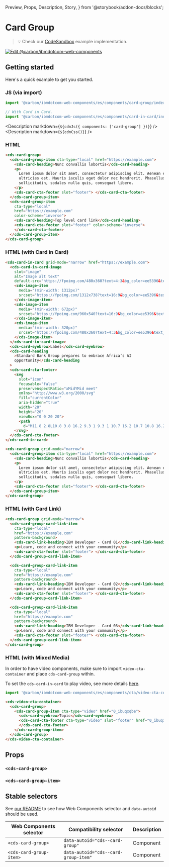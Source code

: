   Preview,
  Props,
  Description,
  Story,
} from '@storybook/addon-docs/blocks';

# Card Group

> 💡 Check our
> [CodeSandbox](https://githubbox.com/carbon-design-system/carbon-for-ibm-dotcom/tree/main/packages/web-components/examples/codesandbox/components/card-group)
> example implementation.

[![Edit @carbon/ibmdotcom-web-components](https://codesandbox.io/static/img/play-codesandbox.svg)](https://githubbox.com/carbon-design-system/carbon-for-ibm-dotcom/tree/main/packages/web-components/examples/codesandbox/components/card-group)

## Getting started

Here's a quick example to get you started.

### JS (via import)

```javascript
import '@carbon/ibmdotcom-web-components/es/components/card-group/index.js';

// With Card in Card.
import '@carbon/ibmdotcom-web-components/es/components/card-in-card/index.js';
```

<Description markdown={`${cdnJs({ components: ['card-group'] })}`} />
<Description markdown={`${cdnCss()}`} />

### HTML

```html
<cds-card-group>
  <cds-card-group-item cta-type="local" href="https://example.com">
    <cds-card-heading>Nunc convallis lobortis</cds-card-heading>
    <p>
      Lorem ipsum dolor sit amet, consectetur adipiscing elit. Aenean et
      ultricies est. Mauris iaculis eget dolor nec hendrerit. Phasellus at elit
      sollicitudin, sodales nulla quis, consequat libero.
    </p>
    <cds-card-cta-footer slot="footer"> </cds-card-cta-footer>
  </cds-card-group-item>
  <cds-card-group-item
    cta-type="local"
    href="https://example.com"
    color-scheme="inverse">
    <cds-card-heading>Top level card link</cds-card-heading>
    <cds-card-cta-footer slot="footer" color-scheme="inverse">
    </cds-card-cta-footer>
  </cds-card-group-item>
</cds-card-group>
```

### HTML (with Card in Card)

```html
<cds-card-in-card grid-mode="narrow" href="https://example.com">
  <cds-card-in-card-image
    slot="image"
    alt="Image alt text"
    default-src="https://fpoimg.com/480x360?text=4:3&bg_color=ee5396&text_color=161616">
    <cds-image-item
      media="(min-width: 1312px)"
      srcset="https://fpoimg.com/1312x738?text=16:9&bg_color=ee5396&text_color=161616">
    </cds-image-item>
    <cds-image-item
      media="(min-width: 672px)"
      srcset="https://fpoimg.com/960x540?text=16:9&bg_color=ee5396&text_color=161616">
    </cds-image-item>
    <cds-image-item
      media="(min-width: 320px)"
      srcset="https://fpoimg.com/480x360?text=4:3&bg_color=ee5396&text_color=161616">
    </cds-image-item>
  </cds-card-in-card-image>
  <cds-card-eyebrow>Label</cds-card-eyebrow>
  <cds-card-heading
    >Standard Bank Group prepares to embrace Africa’s AI
    opportunity</cds-card-heading
  >
  <cds-card-cta-footer>
    <svg
      slot="icon"
      focusable="false"
      preserveAspectRatio="xMidYMid meet"
      xmlns="http://www.w3.org/2000/svg"
      fill="currentColor"
      aria-hidden="true"
      width="20"
      height="20"
      viewBox="0 0 20 20">
      <path
        d="M11.8 2.8L10.8 3.8 16.2 9.3 1 9.3 1 10.7 16.2 10.7 10.8 16.2 11.8 17.2 19 10z"></path>
    </svg>
  </cds-card-cta-footer>
</cds-card-in-card>

<cds-card-group grid-mode="narrow">
  <cds-card-group-item cta-type="local" href="https://example.com">
    <cds-card-heading>Nunc convallis lobortis</cds-card-heading>
    <p>
      Lorem ipsum dolor sit amet, consectetur adipiscing elit. Aenean et
      ultricies est. Mauris iaculis eget dolor nec hendrerit. Phasellus at elit
      sollicitudin, sodales nulla quis, consequat libero.
    </p>
    <cds-card-cta-footer slot="footer"> </cds-card-cta-footer>
  </cds-card-group-item>
</cds-card-group>
```

### HTML (with Card Link)

```html
<cds-card-group grid-mode="narrow">
  <cds-card-group-card-link-item
    cta-type="local"
    href="https://example.com"
    pattern-background>
    <cds-card-link-heading>IBM Developer - Card 01</cds-card-link-heading>
    <p>Learn, code and connect with your community</p>
    <cds-card-cta-footer slot="footer"> </cds-card-cta-footer>
  </cds-card-group-card-link-item>

  <cds-card-group-card-link-item
    cta-type="local"
    href="https://example.com"
    pattern-background>
    <cds-card-link-heading>IBM Developer - Card 02</cds-card-link-heading>
    <p>Learn, code and connect with your community</p>
    <cds-card-cta-footer slot="footer"> </cds-card-cta-footer>
  </cds-card-group-card-link-item>

  <cds-card-group-card-link-item
    cta-type="local"
    href="https://example.com"
    pattern-background>
    <cds-card-link-heading>IBM Developer - Card 03</cds-card-link-heading>
    <p>Learn, code and connect with your community</p>
    <cds-card-cta-footer slot="footer"> </cds-card-cta-footer>
  </cds-card-group-card-link-item>
</cds-card-group>
```

### HTML (with Mixed Media)

In order to have video components, make sure to import `video-cta-container` and
place `cds-card-group` within.

To set the `cds-card-in-card` to play video, see more details
[here](https://www.ibm.com/standards/carbon/web-components/?path=/docs/components-card-in-card--default).

```javascript
import '@carbon/ibmdotcom-web-components/es/components/cta/video-cta-container.js';
```

```html
<cds-video-cta-container>
  <cds-card-group>
    <cds-card-group-item cta-type="video" href="0_ibuqxqbe">
      <cds-card-eyebrow>Topic</cds-card-eyebrow>
      <cds-card-cta-footer cta-type="video" slot="footer" href="0_ibuqxqbe">
      </cds-card-cta-footer>
    </cds-card-group-item>
  </cds-card-group>
</cds-video-cta-container>
```

## Props

### `<cds-card-group>`

<Props of="cds-card-group" />

### `<cds-card-group-item>`

<Props of="cds-card-group-item" />

## Stable selectors

See
[our README](https://github.com/carbon-design-system/carbon-for-ibm-dotcom/tree/main/packages/web-components#stable-selectors-for-analytics-and-integratione2e-testing-in-web-components)
to see how Web Components selector and `data-autoid` should be used.

| Web Components selector | Compatibility selector               | Description |
| ----------------------- | ------------------------------------ | ----------- |
| `<cds-card-group>`      | `data-autoid="cds--card-group"`      | Component   |
| `<cds-card-group-item>` | `data-autoid="cds--card-group-item"` | Component   |

<Description markdown={contributing} />
